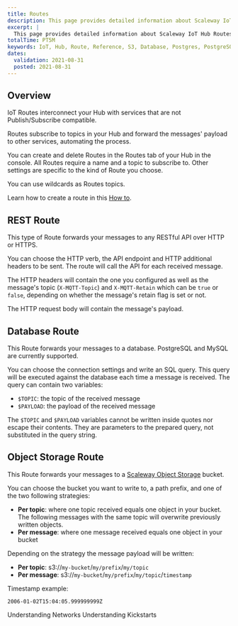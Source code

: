 ```yaml
---
title: Routes
description: This page provides detailed information about Scaleway IoT Hub Routes.
excerpt: |
  This page provides detailed information about Scaleway IoT Hub Routes.
totalTime: PT5M
keywords: IoT, Hub, Route, Reference, S3, Database, Postgres, PostgreSQL, MySQL, REST, API, AI, Inference
dates:
  validation: 2021-08-31
  posted: 2021-08-31
---
```


## Overview

IoT Routes interconnect your Hub with services that are not Publish/Subscribe compatible.

Routes subscribe to topics in your Hub and forward the messages' payload to other services, automating the process.

You can create and delete Routes in the Routes tab of your Hub in the console. All Routes require a name and a topic to subscribe to. Other settings are specific to the kind of Route you choose.

<Message type="tip">

  You can use wildcards as Routes topics.

</Message>

<Message type="note">

  Learn how to create a route in this [How to](/iot/iot-hub/how-to/create-route/).

</Message>

## REST Route

This type of Route forwards your messages to any RESTful API over HTTP or HTTPS.

You can choose the HTTP verb, the API endpoint and HTTP additional headers to be sent. The route will call the API for each received message.

The HTTP headers will contain the one you configured as well as the message's topic (`X-MQTT-Topic`) and `X-MQTT-Retain` which can be `true` or `false`, depending on whether the message's retain flag is set or not.

The HTTP request body will contain the message's payload.

## Database Route

This Route forwards your messages to a database. PostgreSQL and MySQL are currently supported.

You can choose the connection settings and write an SQL query. This query will be executed against the database each time a message is received. The query can contain two variables:

- `$TOPIC`: the topic of the received message
- `$PAYLOAD`: the payload of the received message

<Message type="note">

  The `$TOPIC` and `$PAYLOAD` variables cannot be written inside quotes nor escape their contents. They are parameters to the prepared query, not substituted in the query string.

</Message>

## Object Storage Route

This Route forwards your messages to a [Scaleway Object Storage](https://www.scaleway.com/en/object-storage/) bucket.

You can choose the bucket you want to write to, a path prefix, and one of the two following strategies:

- **Per topic**: where one topic received equals one object in your bucket. The following messages with the same topic will overwrite previously written objects.
- **Per message**: where one message received equals one object in your bucket

Depending on the strategy the message payload will be written:

- **Per topic**: s3://`my-bucket`/`my/prefix`/`my/topic`
- **Per message**: s3://`my-bucket`/`my/prefix`/`my/topic`/`timestamp`

Timestamp example: 

```
2006-01-02T15:04:05.999999999Z
```

<Navigation title="See Also">
  <PreviousButton to="/iot/iot-hub/reference-content/networks/">Understanding Networks</PreviousButton>
  <NextButton to="/iot/iot-hub/reference-content/kickstarts/">Understanding Kickstarts</NextButton>
</Navigation>
